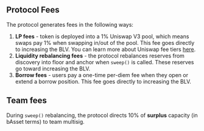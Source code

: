 ## Protocol Fees

The protocol generates fees in the following ways:

1. **LP fees** - token is deployed into a 1% Uniswap V3 pool, which means swaps pay 1% when swapping in/out of the pool. This fee goes directly to increasing the BLV. You can learn more about Uniswap fee tiers [here](https://docs.uniswap.org/concepts/protocol/fees).
2. **Liquidity rebalancing fees** - the protocol rebalances reserves from discovery into floor and anchor when `sweep()` is called. These reserves go toward increasing the BLV.
3. **Borrow fees** - users pay a one-time per-diem fee when they open or extend a borrow position. This fee goes directly to increasing the BLV.

## Team fees
During `sweep()` rebalancing, the protocol directs 10% of **surplus** capacity (in bAsset terms) to team multisig.
